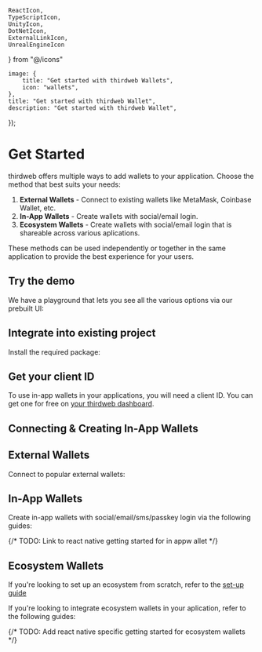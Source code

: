     ReactIcon,
    TypeScriptIcon,
    UnityIcon,
    DotNetIcon,
    ExternalLinkIcon,
    UnrealEngineIcon
} from "@/icons"

	image: {
		title: "Get started with thirdweb Wallets",
		icon: "wallets",
	},
	title: "Get started with thirdweb Wallet",
	description: "Get started with thirdweb Wallet",
});

# Get Started

thirdweb offers multiple ways to add wallets to your application. Choose the method that best suits your needs:

1. **External Wallets** - Connect to existing wallets like MetaMask, Coinbase Wallet, etc.
2. **In-App Wallets** - Create wallets with social/email login.
3. **Ecosystem Wallets** - Create wallets with social/email login that is shareable across various aplications.

These methods can be used independently or together in the same application to provide the best experience for your users.

## Try the demo

We have a playground that lets you see all the various options via our prebuilt UI:

<ArticleIconCard
    title="Connect demo"
    icon={ExternalLinkIcon}
    description="Play around with various wallet connection options"
    href="https://playground.thirdweb.com/connect/sign-in/button"
/>

## Integrate into existing project

Install the required package:

<InstallTabs
	npm="npm i thirdweb"
	yarn="yarn add thirdweb"
	pnpm="pnpm i thirdweb"
	bun="bun i thirdweb"
/>

## Get your client ID

To use in-app wallets in your applications, you will need a client ID. You can get one for free on [your thirdweb dashboard](https://thirdweb.com/create-api-key).

## Connecting & Creating In-App Wallets

## External Wallets

Connect to popular external wallets:

<div className="my-4 grid gap-2 md:grid-cols-2 lg:grid-cols-3">
    <ArticleIconCard
        title="TypeScript"
        icon={TypeScriptIcon}
        description="Connect external wallets in TypeScript"
        href="/typescript/v5/createWallet"
    />
    <ArticleIconCard
        title="React"
        icon={ReactIcon}
        description="Connect external wallets in React"
        href="/react/v5/connecting-wallets/ui-components"
    />
    <ArticleIconCard
        title="React Native"
        icon={ReactIcon}
        description="Connect external wallets in React Native"
        href="/react-native/v5/ConnectButton"
    />
    <ArticleIconCard
        title="Unity"
        icon={UnityIcon}
        description="Connect external wallets in Unity"
        href="/unity/v5/wallets/walletconnect"
    />
</div>

## In-App Wallets

Create in-app wallets with social/email/sms/passkey login via the following guides:

<div className="my-4 grid gap-2 md:grid-cols-2 lg:grid-cols-3">
    <ArticleIconCard
        title="TypeScript"
        icon={TypeScriptIcon}
        description="Implement in-app wallets in TypeScript"
        href="/typescript/v5/inAppWallet"
    />
    <ArticleIconCard
        title="React"
        icon={ReactIcon}
        description="Implement in-app wallets in React"
        href="/react/v5/in-app-wallet/get-started"
    />
    {/* TODO: Link to react native getting started for in appw allet */}
    <ArticleIconCard
        title="React Native"
        icon={ReactIcon}
        description="Implement in-app wallets in React Native"
        href="/react/v5/in-app-wallet/get-started"
    />
      <ArticleIconCard
        title=".NET"
        icon={DotNetIcon}
        description="Connect in-app wallets in .NET"
        href="/dotnet/wallets/providers/in-app-wallet"
    />
    <ArticleIconCard
        title="Unity"
        icon={UnityIcon}
        description="Implement in-app wallets in Unity"
        href="/unity/v5/wallets/in-app-wallet"
    />
    <ArticleIconCard
        title="Unreal Engine"
        icon={UnrealEngineIcon}
        description="Implement in-app wallets in Unreal Engine"
        href="/unreal-engine/blueprints/in-app-wallet"
    />
</div>

## Ecosystem Wallets

If you're looking to set up an ecosystem from scratch, refer to the [set-up guide](/connect/wallet/ecosystem/set-up)

If you're looking to integrate ecosystem wallets in your aplication, refer to the following guides:

<div className="my-4 grid gap-2 md:grid-cols-2 lg:grid-cols-3">
    <ArticleIconCard
        title="TypeScript"
        icon={TypeScriptIcon}
        description="Connect ecosystem wallets in TypeScript"
        href="/typescript/v5/ecosystemWallet"
    />
    <ArticleIconCard
        title="React"
        icon={ReactIcon}
        description="Connect ecosystem wallets in React"
        href="/react/v5/ecosystem-wallet/get-started"
    />
    {/* TODO: Add react native specific getting started for ecosystem wallets */}
    <ArticleIconCard
        title="React Native"
        icon={ReactIcon}
        description="Connect ecosystem wallets in React Native"
        href="/react/v5/ecosystem-wallet/get-started"
    />
     <ArticleIconCard
        title=".NET"
        icon={DotNetIcon}
        description="Connect ecosystem wallets in .NET"
        href="/dotnet/wallets/providers/ecosystem-wallet"
    />
    <ArticleIconCard
        title="Unity"
        icon={UnityIcon}
        description="Connect ecosystem wallets in Unity"
        href="/unity/v5/wallets/ecosystem-wallet"
    />
</div>

